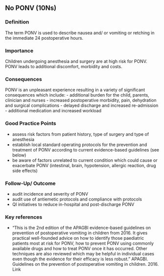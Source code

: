 ## No PONV (10Ns)

### Definition
The term PONV is used to describe nausea and/ or vomiting or retching in the immediate 24 postoperative hours.

### Importance
Children undergoing anesthesia and surgery are at high risk for PONV. PONV leads to additional discomfort, morbidity and costs.

### Consequences
PONV is an unpleasant experience resulting in a variety of significant consequences which include:
-   additional burden for the child, parents, clinician and nurses
-   increased postoperative morbidity, pain, dehydration and surgical complications
-   delayed discharge and increased re-admission
-   additional medication and increased workload

### Good Practice Points
-   assess risk factors from patient history, type of surgery and type of anesthesia
-   establish local standard operating protocols for the prevention and treatment of PONV according to current evidence-based guidelines (see below)
-   be aware of factors unrelated to current condition which could cause or exacerbate PONV (intestinal, brain, hypotension, allergic reaction, drug side effects)

### Follow-Up/ Outcome
-   audit incidence and severity of PONV
-   audit use of antiemetic protocols and compliance with protocols
-   QI initiatives to reduce in-hospital and post-discharge PONV

### Key references
-   "This is the 2nd edition of the APAGBI evidence-based guidelines on prevention of postoperative vomiting in children from 2016. It gives practical well-founded advice on how to identify those paediatric patients most at risk for PONV, how to prevent PONV using commonly available drugs and how to treat PONV once it has occurred. Other techniques are also reviewed which may be helpful in individual cases even though the evidence for their efficacy is less robust." APAGBI. Guidelines on the prevention of postoperative vomiting in children. 2016. Link

